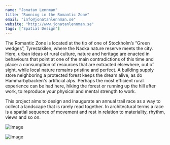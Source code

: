 ```yaml
---
name: "Jonatan Lennman"
title: "Running in the Romantic Zone"
email: "info@jonatanlennman.se"
website: "http://www.jonatanlennman.se"
tags: ["Spatial Design"]
---
```


The Romantic Zone is located at the tip of one of Stockholm’s “Green wedges”, Tyrestakilen, where the Nacka nature reserve meets the city. Here, urban ideas of rural culture, nature and heritage are enacted in behaviours that point at one of the main contradictions of this time and place: a consumption of resources that are extracted elsewhere, out of sight, while local nature remains pristine and perfect. A building supply store neighboring a protected forest keeps the dream alive, as do Hammarbybacken's artificial alps. Perhaps the most efficient rural experience can be had here, hiking the forest or running up the hill after work, to reproduce your physical and mental strength to work. 

This project aims to design and inaugurate an annual trail race as a way to collect a landscape that is rarely read together. In architectural terms a race is a spatial sequence of movement and rest in relation to materiality, rhythm, views and so on.

![Image](../../images/jonatan_lennman/ma_sd_jonatan_lennman_01.jpg "#### Fragment of sports hall, scale model 1:20")

![Image](../../images/jonatan_lennman/ma_sd_jonatan_lennman_02.jpg "#### Decor for the trail, scale model 1:10")